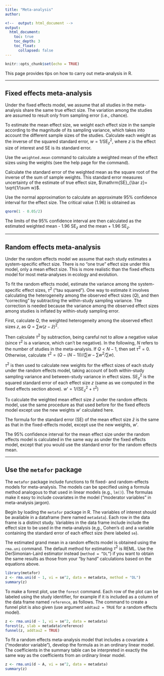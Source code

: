 ```yaml
---
title: "Meta-analysis"
author:

<!--  output: html_document -->
output:
  html_document:
    toc: true
    toc_depth: 3
    toc_float: 
      collapsed: false
---
```


```r
knitr::opts_chunk$set(echo = TRUE)
```

This page provides tips on how to carry out meta-analysis in R.

***

## Fixed effects meta-analysis
Under the fixed effects model, we assume that all studies in the meta-analysis share the same true effect size. The variation among the studies are assumed to result only from sampling error (i.e., chance).

To estimate the mean effect size, we weight each effect size in the sample according to the magnitude of its sampling variance, which takes into account the different sample sizes of the studies. Calculate each weight as the inverse of the squared standard error, $w = 1/\mathrm{SE}^2_z$, where $z$ is the effect size of interest and $\mathrm{SE}$ is its standard error.

Use the <code>weighted.mean</code> command to calculate a weighted mean of the effect sizes using the weights (see the help page for the command).

Calculate the standard error of the weighted mean as the square root of the inverse of the sum of sample weights. This standard error measures uncertainty of the estimate of true effect size, $\mathrm{SE}_{\bar z}= \sqrt{1/\sum w}$.

Use the normal approximation to calculate an approximate 95% confidence interval for the effect size. The critical value (1.96) is obtained as

```r
qnorm(1 - 0.05/2)
```

The limits of the 95% confidence interval are then calculated as the estimated weighted mean - 1.96 $\mathrm{SE}_z$ and the mean + 1.96 $\mathrm{SE}_z$.

***

## Random effects meta-analysis
Under the random effects model we assume that each study estimates a system-specific effect size. There is no "one true" effect size under this model, only a mean effect size. This is more realistic than the fixed effects model for most meta-analyses in ecology and evolution.

To fit the random effects model, estimate the variance among the system-specific effect sizes, $\tau^2$ ("tau squared"). One way to estimate it involves calculating the heterogeneity among the observed effect sizes ($Q$), and then "correcting" by subtracting the within-study sampling variance. The correction is needed because the variance among the observed effect sizes among studies is inflated by within-study sampling error.

First, calculate $Q$, the weighted heterogeneity among the observed effect sizes $z$, as $Q = \sum w(z-\bar z)^2$.

Then calculate $\tau^2$ by subtraction, being careful not to allow a negative value (since $\tau^2$ is a variance, which can't be negative). In the following, $N$ refers to the number of studies in the meta-analysis.
If $Q < N - 1$, then set $\tau^2 = 0$.
Otherwise, calculate $\tau^2 = (Q - (N-1))/(\sum w - \sum w^2/\sum w)$.

<!--
```r
if (Q < = (length(z)-1)) tau.sq <- 0
else tau.sq <- (Q - (length(z)-1))/(sum(w) - sum(w^2)/sum(w))
```
-->

$\tau^2$ is then used to calculate new weights for the effect sizes of each study under the random effects model, taking account of both within-study sampling variance and between-study variance in effect sizes. $\mathrm{SE}^2_z$ is the squared standard error of each effect size $z$ (same as we computed in the fixed effects section above).
$w' = 1/(\mathrm{SE}^2_z + \tau^2$)

To calculate the weighted mean effect size $\bar z$ under the random effects model, use the same procedure as that used before for the fixed effects model except use the new weights $w'$ calculated here.

The formula for the standard error (SE) of the mean effect size $\bar z$ is the same as that in the fixed-effects model, except use the new weights, $w'$.

The 95% confidence interval for the mean effect size under the random effects model is calculated in the same way as under the fixed effects model, except that you would use the standard error for the random effects mean.

***

## Use the <code>metafor</code> package
The <code>metafor</code> package include functions to fit fixed- and random-effects models for meta-analysis. The models can be specified using a formula method analogous to that used in linear models (e.g., <code>lm()</code>). The formulas make it easy to include covariates in the model ("moderator variables" in meta-analysis jargon).

Begin by loading the <code>metafor</code> package in R. The variables of interest should be available in a dataframe (here named <code>metadata</code>). Each row in the data frame is a distinct study. Variables in the data frame include include the effect size to be used in the meta-analysis (e,g., Cohen's <code>d</code>) and a variable containing the standard error of each effect size (here labeled <code>se</code>).

The estimated grand mean in a random effects model is obtained using the <code>rma.uni</code> command. The default method for estimating $\tau^2$ is REML. Use the DerSimonian-Laird estimator instead (<code>method = "DL"</code>) if you want to obtain the same results as those from your "by hand" calculations based on the equations above.

```r
library(metafor)
z <- rma.uni(d ~ 1, vi = se^2, data = metadata, method = "DL")
summary(z)
```

To make a forest plot, use the <code>forest</code> command. Each row of the plot can be labeled using the study identifier, for example if it is included as a column of the data frame named <code>reference</code>, as follows. The command to create a funnel plot is also given (use argument ```addtau2 = TRUE``` for a random effects model).

```r
z <- rma.uni(d ~ 1, vi = se^2, data = metadata)
forest(z, slab = metadata$reference)
funnel(z, addtau2 = TRUE)
```

To fit a random effects meta-analysis model that includes a covariate <code>A</code> ("moderator variable"), develop the formula as in an ordinary linear model. The coefficients in the summary table can be interpreted in exactly the same way as the coefficients from an ordinary linear model.

```r
z <- rma.uni(d ~ A, vi = se^2, data = metadata)
summary(z)
```

